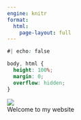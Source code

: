 ```yaml
---
engine: knitr
format: 
  html:
    page-layout: full
---
```


```css
#| echo: false

body, html {
  height: 100%;
  margin: 0;
  overflow: hidden;
}
```


<div class = "container">
  <img id = "home" src="image/index.jpeg">
  <div class = "centered">Welcome to my website</div>
</div>
